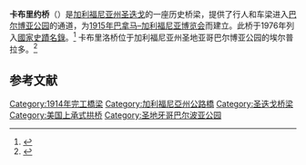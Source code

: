 {{Infobox Bridge
|bridge_name   = Cabrillo Bridge<br>卡布里约桥
|image         = San Diego El Puente Cabrillo 1916.png
|caption       = 1916年的卡布里约桥
|carries       = El Prado
|crosses       = Cabrillo Canyon
|locale        = [[圣迭戈|圣迭戈]]
|maint         = 
|id            = 
|designer      = Frank P. Allen, Jr.<br>Thomas B. Hunter
|design        = 混凝土、钢、木
|mainspan      = 
|length        = 约{{convert|450|ft|m}}
|width         = 
|height        = {{convert|120|ft|m}}
|load          = 
|clearance     = 
|below         = 
|cost          = $250,000 (${{formatnum:{{Inflation|US|250000|1915}}}} today)
|traffic       = 
|begin         = 
|complete      = 1914
|open          = 1914
|coordinates   = {{coord|32.731412|N|117.154185|W|display=inline,title|name=Cabrillo Bridge}}
}}
'''卡布里约桥'''（{{lang-en|Cabrillo Bridge}}）是[[加利福尼亚州|加利福尼亚州]][[聖地牙哥_(加利福尼亞州)|圣迭戈]]的一座历史桥梁，提供了行人和车梁进入[[巴爾波亞公園_(聖地牙哥)|巴尔博亚公园]]的通道，为[[1915年巴拿马–加利福尼亚博览会|1915年巴拿马–加利福尼亚博览会]]而建立。此桥于1976年列入[[國家史蹟名錄|國家史蹟名錄]]。<ref name="NatReg">{{Cite web|url={{NHLS url|id=77000331}}|title=National Register of Historic Places Inventory - Nomination Form|format=PDF|publisher=[[National_Register_of_Historic_Places|National Register of Historic Places]]|archiveurl=http://www.webcitation.org/5uaXBLovi?url=http://pdfhost.focus.nps.gov/docs/NHLS/Text/77000331.pdf|archivedate=November 28, 2010}}</ref> 卡布里洛桥位于加利福尼亚州圣地亚哥巴尔博亚公园的埃尔普拉多。<ref>{{Cite web|url=https://zaubee.com/biz/cabrillo-bridge-bv85jmyf|title=Cabrillo Bridge|publisher=|archiveurl=https://web.archive.org/web/20220521054015/https://zaubee.com/biz/cabrillo-bridge-bv85jmyf|archivedate=May 21, 2022}}</ref>

==参考文献==
{{reflist|30em}}
[[Category:1914年完工橋梁|Category:1914年完工橋梁]]
[[Category:加利福尼亞州公路橋|Category:加利福尼亞州公路橋]]
[[Category:圣迭戈桥梁|Category:圣迭戈桥梁]]
[[Category:美国上承式拱桥|Category:美国上承式拱桥]]
[[Category:圣地牙哥巴尔波亚公园|Category:圣地牙哥巴尔波亚公园]]